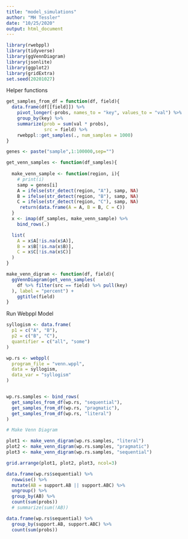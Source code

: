```yaml
---
title: "model_simulations"
author: "MH Tessler"
date: "10/25/2020"
output: html_document
---
```


```r
library(rwebppl)
library(tidyverse)
library(ggVennDiagram)
library(jsonlite)
library(ggplot2)
library(gridExtra)
set.seed(20201027)
```


Helper functions

```r
get_samples_from_df = function(df, field){
  data.frame(df[[field]]) %>%
    pivot_longer(-probs, names_to = "key", values_to = "val") %>%
    group_by(key) %>%
    summarize(prob = sum(val * probs),
              src = field) %>%
    rwebppl::get_samples(., num_samples = 1000)
}

genes <- paste("sample",1:100000,sep="")

get_venn_samples <- function(df_samples){
  
  make_venn_sample <- function(region, i){
    # print(i)
    samp = genes[i]
    A = ifelse(str_detect(region, "A"), samp, NA)
    B = ifelse(str_detect(region, "B"), samp, NA)
    C = ifelse(str_detect(region, "C"), samp, NA)
     return(data.frame(A = A, B = B, C = C))
  }
  x <- imap(df_samples, make_venn_sample) %>%
    bind_rows(.)

  list(
    A = x$A[!is.na(x$A)],
    B = x$B[!is.na(x$B)],
    C = x$C[!is.na(x$C)]
  )
}

make_venn_digram <- function(df, field){
  ggVennDiagram(get_venn_samples(
    df %>% filter(src == field) %>% pull(key)
  ), label = "percent") +
    ggtitle(field)
}
```

Run Webppl Model

```r
syllogism <- data.frame(
  p1 = c("A", "B"),
  p2 = c("B", "C"),
  quantifier = c("all", "some")
) 

wp.rs <- webppl(
  program_file = "venn.wppl",
  data = syllogism,
  data_var = "syllogism"
)


wp.rs.samples <- bind_rows(
  get_samples_from_df(wp.rs, "sequential"),
  get_samples_from_df(wp.rs, "pragmatic"),
  get_samples_from_df(wp.rs, "literal")
)

# Make Venn Diagram

plot1 <- make_venn_digram(wp.rs.samples, "literal")
plot2 <- make_venn_digram(wp.rs.samples, "pragmatic")
plot3 <- make_venn_digram(wp.rs.samples, "sequential")

grid.arrange(plot1, plot2, plot3, ncol=3)


```


```r
data.frame(wp.rs$sequential) %>%
  rowwise() %>%
  mutate(AB = support.AB || support.ABC) %>%
  ungroup() %>%
  group_by(AB) %>%
  count(sum(probs))
  # summarize(sum(!AB))

data.frame(wp.rs$sequential) %>%
  group_by(support.AB, support.ABC) %>%
  count(sum(probs))
```

